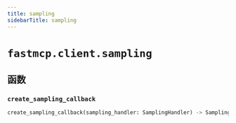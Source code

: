 ```yaml
---
title: sampling
sidebarTitle: sampling
---
```


# `fastmcp.client.sampling`

## 函数

### `create_sampling_callback` <sup><a href="https://github.com/jlowin/fastmcp/blob/main/src/fastmcp/client/sampling.py#L25" target="_blank"><Icon icon="github" style="width: 14px; height: 14px;" /></a></sup>

```python
create_sampling_callback(sampling_handler: SamplingHandler) -> SamplingFnT
```
